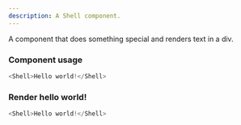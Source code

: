 ```yaml
---
description: A Shell component.
---
```



A component that does something special and renders text in a div.

### Component usage
```js
<Shell>Hello world!</Shell>
```

### Render hello world!

```js live
<Shell>Hello world!</Shell>
```
